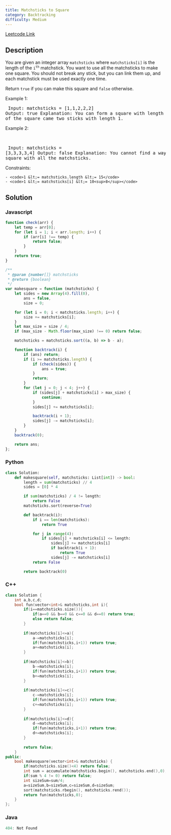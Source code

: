 ```yaml
---
title: Matchsticks to Square
category: Backtracking
difficulty: Medium
---
```


<Callout>

[Leetcode Link](https://leetcode.com/problems/matchsticks-to-square)

</Callout>

## Description
You are given an integer array <code>matchsticks</code> where <code>matchsticks[i]</code> is the length of the <code>i<sup>th</sup></code> matchstick. You want to use all the matchsticks to make one square. You should not break any stick, but you can link them up, and each matchstick must be used exactly one time.

Return <code>true</code> if you can make this square and <code>false</code> otherwise.

 
Example 1:
<Image alt="" src="https://assets.leetcode.com/uploads/2021/04/09/matchsticks1-grid.jpg" width={253} height={253} />
<br /><pre className="overflow-x-auto">
Input: matchsticks = [1,1,2,2,2]
Output: true
Explanation: You can form a square with length 2, one side of the square came two sticks with length 1.
</pre>

Example 2:

<br /><pre className="overflow-x-auto">
Input: matchsticks = [3,3,3,3,4]
Output: false
Explanation: You cannot find a way to form a square with all the matchsticks.
</pre>

 
Constraints:


	- <code>1 &lt;= matchsticks.length &lt;= 15</code>
	- <code>1 &lt;= matchsticks[i] &lt;= 10<sup>8</sup></code>



## Solution

### Javascript
```javascript
function check(arr) {
    let temp = arr[0];
    for (let i = 1; i < arr.length; i++) {
        if (arr[i] !== temp) {
            return false;
        }
    }
    return true;
}

/**
 * @param {number[]} matchsticks
 * @return {boolean}
 */
var makesquare = function (matchsticks) {
    let sides = new Array(4).fill(0),
        ans = false,
        size = 0;

    for (let i = 0; i < matchsticks.length; i++) {
        size += matchsticks[i];
    }
    let max_size = size / 4;
    if (max_size - Math.floor(max_size) !== 0) return false;

    matchsticks = matchsticks.sort((a, b) => b - a);

    function backtrack(i) {
        if (ans) return;
        if (i >= matchsticks.length) {
            if (check(sides)) {
                ans = true;
            }
            return;
        }
        for (let j = 0; j < 4; j++) {
            if (sides[j] + matchsticks[i] > max_size) {
                continue;
            }
            sides[j] += matchsticks[i];

            backtrack(i + 1);
            sides[j] -= matchsticks[i];
        }
    }
    backtrack(0);

    return ans;
};

```
### Python
```python
class Solution:
    def makesquare(self, matchsticks: List[int]) -> bool:
        length = sum(matchsticks) // 4
        sides = [0] * 4

        if sum(matchsticks) / 4 != length:
            return False
        matchsticks.sort(reverse=True)

        def backtrack(i):
            if i == len(matchsticks):
                return True

            for j in range(4):
                if sides[j] + matchsticks[i] <= length:
                    sides[j] += matchsticks[i]
                    if backtrack(i + 1):
                        return True
                    sides[j] -= matchsticks[i]
            return False

        return backtrack(0)

```
### C++
```cpp
class Solution {
    int a,b,c,d;
    bool fun(vector<int>& matchsticks,int i){
        if(i==matchsticks.size()){
            if(a==0 && b==0 && c==0 && d==0) return true;
            else return false;
        }
        
        if(matchsticks[i]<=a){
            a-=matchsticks[i];
            if(fun(matchsticks,i+1)) return true;
            a+=matchsticks[i];
        }
        
        if(matchsticks[i]<=b){
            b-=matchsticks[i];
            if(fun(matchsticks,i+1)) return true;
            b+=matchsticks[i];
        }
        
        if(matchsticks[i]<=c){
            c-=matchsticks[i];
            if(fun(matchsticks,i+1)) return true;
            c+=matchsticks[i];
        }
        
        if(matchsticks[i]<=d){
            d-=matchsticks[i];
            if(fun(matchsticks,i+1)) return true;
            d+=matchsticks[i];
        }
		
        return false;
    }
public:
    bool makesquare(vector<int>& matchsticks) {
        if(matchsticks.size()<4) return false;
		int sum = accumulate(matchsticks.begin(), matchsticks.end(),0);
        if(sum % 4 != 0) return false;
		int sizeSum=sum/4;
        a=sizeSum,b=sizeSum,c=sizeSum,d=sizeSum;
		sort(matchsticks.rbegin(), matchsticks.rend());
		return fun(matchsticks,0);
    }
};

```
### Java
```java
404: Not Found
```


